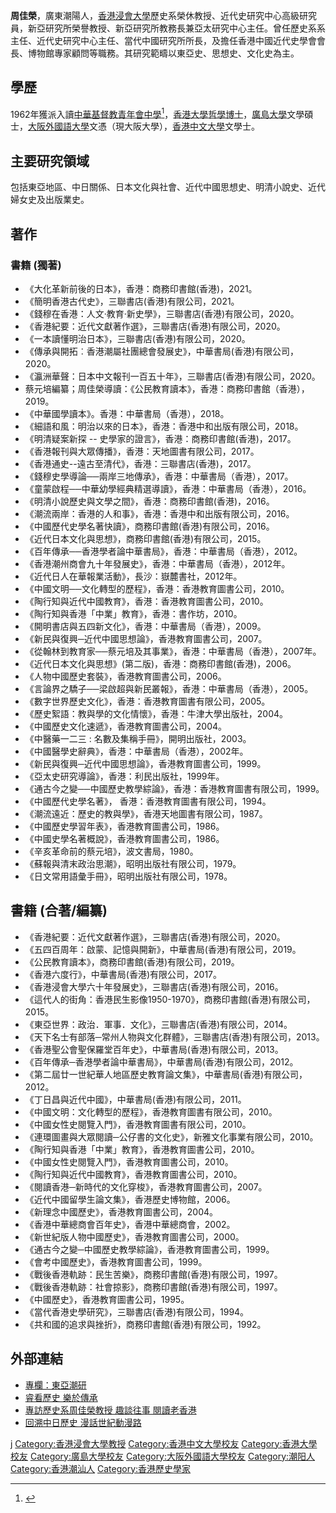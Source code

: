 {{多個問題|

{{blpsources|time=2019-06-13}}
{{copyedit|time=2013-05-10T08:11:50+00:00}}
}}
'''周佳榮'''{{BD|1949年}}，廣東潮陽人，[[香港浸會大學|香港浸會大學]]歷史系榮休教授、近代史研究中心高級研究員，新亞研究所榮譽教授、新亞研究所教務長兼亞太研究中心主任。曾任歷史系系主任、近代史研究中心主任、當代中國研究所所長，及擔任香港中國近代史學會會長、博物館專家顧問等職務。其研究範疇以東亞史、思想史、文化史為主。

== 學歷 ==
1962年獲派入讀[[中華基督教青年會中學|中華基督教青年會中學]]<ref>{{cite news |title=小學升中考試揭曉 |url=https://mmis.hkpl.gov.hk/coverpage/-/coverpage/view?_coverpage_WAR_mmisportalportlet_hsf=%E7%95%A2%E6%A5%AD%E5%85%B8%E7%A6%AE&p_r_p_-1078056564_c=QF757YsWv5%2FH7zGe%2FKF%2BFIFdJu7Hy5hO&_coverpage_WAR_mmisportalportlet_o=647&_coverpage_WAR_mmisportalportlet_actual_q=%28%20verbatim_dc.collection%3A%28%22Old%5C%20HK%5C%20Newspapers%22%29%20%29%20AND+%28%20%28%20allTermsMandatory%3A%28true%29%20OR+all_dc.title%3A%28%E7%95%A2%E6%A5%AD%E5%85%B8%E7%A6%AE%29%20OR+all_dc.creator%3A%28%E7%95%A2%E6%A5%AD%E5%85%B8%E7%A6%AE%29%20OR+all_dc.contributor%3A%28%E7%95%A2%E6%A5%AD%E5%85%B8%E7%A6%AE%29%20OR+all_dc.subject%3A%28%E7%95%A2%E6%A5%AD%E5%85%B8%E7%A6%AE%29%20OR+fulltext%3A%28%E7%95%A2%E6%A5%AD%E5%85%B8%E7%A6%AE%29%20OR+all_dc.description%3A%28%E7%95%A2%E6%A5%AD%E5%85%B8%E7%A6%AE%29%20%29%20%29&_coverpage_WAR_mmisportalportlet_sort_field=dc.publicationdate_bsort&_coverpage_WAR_mmisportalportlet_sort_order=desc&_coverpage_WAR_mmisportalportlet_filter=dc.publicationdate_dt%3A%5B1960-01-01T00%3A00%3A00Z+TO+1969-12-31T15%3A59%3A59Z%5D |page=27 |language= |publisher=華僑日報 | date=1963-07-15 |accessdate=2022-04-07 |quote= }}</ref>，[[香港大學|香港大學]][[哲學博士|哲學博士]]，[[廣島大學|廣島大學]]文學碩士，[[大阪外國語大學|大阪外國語大學]]文憑（現大阪大學），[[香港中文大學|香港中文大學]]文學士。

== 主要研究領域 ==
包括東亞地區、中日關係、日本文化與社會、近代中國思想史、明清小說史、近代婦女史及出版業史。

== 著作 ==
=== 書籍 (獨著)===
*《大化革新前後的日本》，香港：商務印書館(香港)，2021。
*《簡明香港古代史》，三聯書店(香港)有限公司，2021。
*《錢穆在香港：人文‧教育‧新史學》，三聯書店(香港)有限公司，2020。
*《香港紀要：近代文獻著作選》，三聯書店(香港)有限公司，2020。
*《一本讀懂明治日本》，三聯書店(香港)有限公司，2020。
*《傳承與開拓︰香港潮屬社團總會發展史》，中華書局(香港)有限公司，2020。
*《瀛洲華聲：日本中文報刊一百五十年》，三聯書店(香港)有限公司，2020。
*  蔡元培編纂；周佳榮導讀：《公民教育讀本》，香港：商務印書館（香港），2019。
*《中華國學讀本》。香港：中華書局（香港），2018。
*《細語和風：明治以來的日本》，香港：香港中和出版有限公司，2018。
*《明清疑案新探 -- 史學家的證言》，香港：商務印書館(香港)，2017。
*《香港報刊與大眾傳播》，香港：天地圖書有限公司，2017。
*《香港通史--遠古至清代》，香港：三聯書店(香港)，2017。
*《錢穆史學導論──兩岸三地傳承》，香港：中華書局（香港），2017。
*《童蒙啟程──中華幼學經典精選導讀》，香港：中華書局（香港），2016。
*《明清小說歷史與文學之間》，香港：商務印書館(香港)，2016。
*《潮流兩岸：香港的人和事》，香港：香港中和出版有限公司，2016。
*《中國歷代史學名著快讀》，商務印書館(香港)有限公司，2016。
*《近代日本文化與思想》，商務印書館(香港)有限公司，2015。
*《百年傳承──香港學者論中華書局》，香港：中華書局（香港），2012。
*《香港潮州商會九十年發展史》，香港：中華書局（香港），2012年。
*《近代日人在華報業活動》，長沙：嶽麓書社，2012年。
*《中國文明──文化轉型的歷程》，香港：香港教育圖書公司，2010。
*《陶行知與近代中國教育》，香港：香港教育圖書公司，2010。
*《陶行知與香港「中業」教育》，香港：書作坊，2010。
*《開明書店與五四新文化》，香港：中華書局（香港），2009。
*《新民與復興─近代中國思想論》，香港教育圖書公司，2007。
*《從翰林到教育家──蔡元培及其事業》，香港：中華書局（香港），2007年。
*《近代日本文化與思想》(第二版)，香港：商務印書館(香港)，2006。
*《人物中國歷史套裝》，香港教育圖書公司，2006。
*《言論界之驕子──梁啟超與新民叢報》，香港：中華書局（香港），2005。
*《數字世界歷史文化》，香港：香港教育圖書有限公司，2005。
*《歷史絮語：教與學的文化情懷》，香港：牛津大學出版社，2004。
*《中國歷史文化速遞》，香港教育圖書公司，2004。
*《中醫藥一二三 : 名數及集稱手冊》，開明出版社，2003。
*《中國醫學史辭典》，香港：中華書局（香港），2002年。
*《新民與復興─近代中國思想論》，香港教育圖書公司，1999。
*《亞太史研究導論》，香港：利民出版社，1999年。
*《通古今之變──中國歷史教學綜論》，香港：香港教育圖書有限公司，1999。
*《中國歷代史學名著》， 香港：香港教育圖書有限公司，1994。
*《潮流遠近：歷史的教與學》，香港天地圖書有限公司，1987。
*《中國歷史學習年表》，香港教育圖書公司，1986。
*《中國史學名著概說》，香港教育圖書公司，1986。
*《辛亥革命前的蔡元培》，波文書局，1980。
*《蘇報與清末政治思潮》，昭明出版社有限公司，1979。
*《日文常用語彙手冊》，昭明出版社有限公司，1978。

== 書籍 (合著/編纂)==
*《香港紀要：近代文獻著作選》，三聯書店(香港)有限公司，2020。
*《五四百周年：啟蒙、記憶與開新》，中華書局(香港)有限公司，2019。
*《公民教育讀本》，商務印書館(香港)有限公司，2019。
*《香港六度行》，中華書局(香港)有限公司，2017。
*《香港浸會大學六十年發展史》，三聯書店(香港)有限公司，2016。
*《這代人的街角：香港民生影像1950-1970》，商務印書館(香港)有限公司，2015。
*《東亞世界：政治．軍事．文化》，三聯書店(香港)有限公司，2014。
*《天下名士有部落─常州人物與文化群體》，三聯書店(香港)有限公司，2013。
*《香港聖公會聖保羅堂百年史》，中華書局(香港)有限公司，2013。
*《百年傳承─香港學者論中華書局》，中華書局(香港)有限公司，2012。
*《第二屆廿一世紀華人地區歷史教育論文集》，中華書局(香港)有限公司，2012。
*《丁日昌與近代中國》，中華書局(香港)有限公司，2011。
*《中國文明：文化轉型的歷程》，香港教育圖書有限公司，2010。
*《中國女性史閱覽入門》，香港教育圖書有限公司，2010。
*《連環圖畫與大眾閱讀─公仔書的文化史》，新雅文化事業有限公司，2010。
*《陶行知與香港「中業」教育》，香港教育圖書公司，2010。
*《中國女性史閱覽入門》，香港教育圖書公司，2010。
*《陶行知與近代中國教育》，香港教育圖書公司，2010。
*《閱讀香港─新時代的文化穿梭》，香港教育圖書公司，2007。
*《近代中國留學生論文集》，香港歷史博物館，2006。
*《新理念中國歷史》，香港教育圖書公司，2004。
*《香港中華總商會百年史》，香港中華總商會，2002。
*《新世紀版人物中國歷史》，香港教育圖書公司，2000。 
*《通古今之變─中國歷史教學綜論》，香港教育圖書公司，1999。
*《會考中國歷史》，香港教育圖書公司，1999。
*《戰後香港軌跡：民生苦樂》，商務印書館(香港)有限公司，1997。
*《戰後香港軌跡：社會掠影》，商務印書館(香港)有限公司，1997。
*《中國歷史》，香港教育圖書公司，1995。
*《當代香港史學研究》，三聯書店(香港)有限公司，1994。
*《共和國的追求與挫折》，商務印書館(香港)有限公司，1992。

== 外部連結 ==
* [https://www.master-insight.com/author/zhoujiarong/ 專欄：東亞潮研]{{Wayback|url=https://www.master-insight.com/author/zhoujiarong/ |date=20201124120112 }}
* [https://foundation.hkbu.edu.hk/zh/node/6622#.XRuXE76LnIV 睿看歷史 樂於傳承]{{Wayback|url=https://foundation.hkbu.edu.hk/zh/node/6622#.XRuXE76LnIV |date=20200818031937 }}
* [http://jy.catholic.org.hk/node/1009 專訪歷史系周佳榮教授 趣談往事 閱讀老香港] {{Wayback|url=http://jy.catholic.org.hk/node/1009 |date=20200818031016 }}
* [http://paper.wenweipo.com/2007/11/24/FC0711240001.htm 回溯中日歷史 漫話世紀動漫路]{{Wayback|url=http://paper.wenweipo.com/2007/11/24/FC0711240001.htm |date=20200818030950 }}

{{authority control}}
{{DEFAULTSORT:Zhou j}}
[[Category:周姓|j]]
[[Category:香港浸會大學教授|Category:香港浸會大學教授]]
[[Category:香港中文大學校友|Category:香港中文大學校友]]
[[Category:香港大學校友|Category:香港大學校友]]
[[Category:廣島大學校友|Category:廣島大學校友]]
[[Category:大阪外國語大學校友|Category:大阪外國語大學校友]]
[[Category:潮阳人|Category:潮阳人]]
[[Category:香港潮汕人|Category:香港潮汕人]]
[[Category:香港歷史學家|Category:香港歷史學家]]